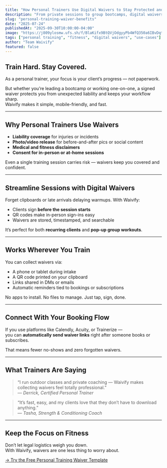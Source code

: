```yaml
---
title: "How Personal Trainers Use Digital Waivers to Stay Protected and Professional"
description: "From private sessions to group bootcamps, digital waivers help personal trainers cover liability and streamline sign-ins. Here's how."
slug: "personal-training-waiver-benefits"
date: "2025-07-24"
publishedAt: "2025-09-30T10:00:00-04:00"
image: "https://j809ylosmw.ufs.sh/f/BlaKifx9BtQVjOdgyyPb4WfQ350a6IBvDqtHSGicJnzgjYwE"
tags: ["personal training", "fitness", "digital waivers", "use-cases"]
author: "Team Waivify"
featured: false
---
```


## Train Hard. Stay Covered.

As a personal trainer, your focus is your client’s progress — not paperwork.

But whether you’re leading a bootcamp or working one-on-one, a signed waiver protects you from unexpected liability and keeps your workflow sharp.  
Waivify makes it simple, mobile-friendly, and fast.

---

## Why Personal Trainers Use Waivers

- **Liability coverage** for injuries or incidents  
- **Photo/video release** for before-and-after pics or social content  
- **Medical and fitness disclaimers**  
- **Consent for in-person or at-home sessions**

Even a single training session carries risk — waivers keep you covered and confident.

---

## Streamline Sessions with Digital Waivers

Forget clipboards or late arrivals delaying warmups. With Waivify:

- Clients sign **before the session starts**  
- QR codes make in-person sign-ins easy  
- Waivers are stored, timestamped, and searchable

It’s perfect for both **recurring clients** and **pop-up group workouts**.

---

## Works Wherever You Train

You can collect waivers via:

- A phone or tablet during intake  
- A QR code printed on your clipboard  
- Links shared in DMs or emails  
- Automatic reminders tied to bookings or subscriptions

No apps to install. No files to manage. Just tap, sign, done.

---

## Connect With Your Booking Flow

If you use platforms like Calendly, Acuity, or Trainerize —  
you can **automatically send waiver links** right after someone books or subscribes.

That means fewer no-shows and zero forgotten waivers.

---

## What Trainers Are Saying

> “I run outdoor classes and private coaching — Waivify makes collecting waivers feel totally professional.”  
> — *Derrick, Certified Personal Trainer*

> “It’s fast, easy, and my clients love that they don’t have to download anything.”  
> — *Tasha, Strength & Conditioning Coach*

---

## Keep the Focus on Fitness

Don’t let legal logistics weigh you down.  
With Waivify, waivers are one less thing to worry about.

[→ Try the Free Personal Training Waiver Template](https://waivify.com)
